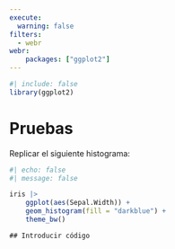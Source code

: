 ```yaml
---
execute: 
  warning: false
filters:
  - webr
webr:
    packages: ["ggplot2"]
---
```


```r
#| include: false
library(ggplot2)
```

# Pruebas {.unnumbered}

Replicar el siguiente histograma:

```r
#| echo: false
#| message: false

iris |> 
    ggplot(aes(Sepal.Width)) +
    geom_histogram(fill = "darkblue") +
    theme_bw()
```

```webr-r
## Introducir código
```
